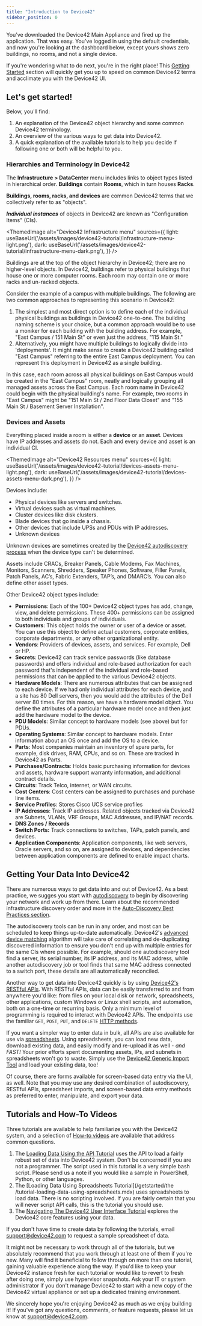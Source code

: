 ```yaml
---
title: "Introduction to Device42"
sidebar_position: 0
---
```



You’ve downloaded the Device42 Main Appliance and fired up the application. That was easy. You've logged in using the default credentials, and now you're looking at the dashboard below, except yours shows zero buildings, no rooms, and not a single device.

If you're wondering what to do next, you're in the right place! This [Getting Started](/getstarted/) section will quickly get you up to speed on common Device42 terms and acclimate you with the Device42 UI.

## **Let's get started!**

Below, you'll find:

1. An explanation of the Device42 object hierarchy and some common Device42 terminology.
2. An overview of the various ways to get data into Device42.
3. A quick explanation of the available tutorials to help you decide if following one or both will be helpful to you.

### Hierarchies and Terminology in Device42

The **Infrastructure > DataCenter** menu includes links to object types listed in hierarchical order. **Buildings** contain **Rooms**, which in turn houses **Racks**.

**Buildings, rooms, racks, and devices** are common Device42 terms that we collectively refer to as "objects".

**_Individual instances_** of objects in Device42 are known as "Configuration Items" (CIs).

<ThemedImage
  alt="Device42 Infrastructure menu"
  sources={{
    light: useBaseUrl('/assets/images/device42-tutorial/infrastructure-menu-light.png'),
    dark: useBaseUrl('/assets/images/device42-tutorial/infrastructure-menu-dark.png'),
  }}
/>
        
Buildings are at the top of the object hierarchy in Device42; there are no higher-level objects. In Device42, buildings refer to physical buildings that house one or more computer rooms. Each room may contain one or more racks and un-racked objects. 

Consider the example of a campus with multiple buildings. The following are two common approaches to representing this scenario in Device42:

1. The simplest and most direct option is to define each of the individual physical buildings as buildings in Device42 one-to-one. The building naming scheme is your choice, but a common approach would be to use a moniker for each building with the building address. For example, "East Campus / 151 Main St" or even just the address, "115 Main St."
2. Alternatively, you might have multiple buildings to logically divide into 'deployments'. It might make sense to create a Device42 building called "East Campus" referring to the entire East Campus deployment. You can represent this deployment in Device42 as a single building. 

In this case, each room across all physical buildings on East Campus would be created in the "East Campus" room, neatly and logically grouping all managed assets across the East Campus. Each room name in Device42 could begin with the physical building's name. For example, two rooms in "East Campus" might be "151 Main St / 2nd Floor Data Closet" and "155 Main St / Basement Server Installation".

### Devices and Assets

Everything placed inside a room is either a **device** or an **asset**. Devices have IP addresses and assets do not. Each and every device and asset is an individual CI. 

<ThemedImage
  alt="Device42 Resources menu"
  sources={{
    light: useBaseUrl('/assets/images/device42-tutorial/devices-assets-menu-light.png'),
    dark: useBaseUrl('/assets/images/device42-tutorial/devices-assets-menu-dark.png'),
  }}
/>

Devices include: 
- Physical devices like servers and switches.
- Virtual devices such as virtual machines.
- Cluster devices like disk clusters.
- Blade devices that go inside a chassis.
- Other devices that include UPSs and PDUs with IP addresses.
- Unknown devices

Unknown devices are sometimes created by the [Device42 autodiscovery process](/auto-discovery/index.mdx) when the device type can't be determined. 

Assets include CRACs, Breaker Panels, Cable Modems, Fax Machines, Monitors, Scanners, Shredders, Speaker Phones, Software, Filler Panels, Patch Panels, AC’s, Fabric Extenders, TAP’s, and DMARC’s. You can also define other asset types.

Other Device42 object types include:

- **Permissions**: Each of the 100+ Device42 object types has add, change, view, and delete permissions. These 400+ permissions can be assigned to both individuals and groups of individuals.
- **Customers**: This object holds the owner or user of a device or asset. You can use this object to define actual customers, corporate entities, corporate departments, or any other organizational entity.
- **Vendors**: Providers of devices, assets, and services. For example, Dell or HP.
- **Secrets**: Device42 can track service passwords (like database passwords) and offers individual and role-based authorization for each password that's independent of the individual and role-based permissions that can be applied to the various Device42 objects.
- **Hardware Models**: There are numerous attributes that can be assigned to each device. If we had only individual attributes for each device, and a site has 80 Dell servers, then you would add the attributes of the Dell server 80 times. For this reason, we have a hardware model object. You define the attributes of a particular hardware model once and then just add the hardware model to the device.
- **PDU Models**: Similar concept to hardware models (see above) but for PDUs.
- **Operating Systems**: Similar concept to hardware models. Enter information about an OS once and add the OS to a device.
- **Parts**: Most companies maintain an inventory of spare parts, for example, disk drives, RAM, CPUs, and so on. These are tracked in Device42 as Parts.
- **Purchases/Contracts**: Holds basic purchasing information for devices and assets, hardware support warranty information, and additional contract details.
- **Circuits**: Track Telco, internet, or WAN circuits.
- **Cost Centers**: Cost centers can be assigned to purchases and purchase line items.
- **Service Profiles**: Stores Cisco UCS service profiles
- **IP Addresses**: Track IP addresses. Related objects tracked via Device42 are Subnets, VLANs, VRF Groups, MAC Addresses, and IP/NAT records.
- **DNS Zones / Records**
- **Switch Ports:** Track connections to switches, TAPs, patch panels, and devices.
- **Application Components**: Application components, like web servers, Oracle servers, and so on,  are assigned to devices, and dependencies between application components are defined to enable impact charts.

## Getting Your Data Into Device42

There are numerous ways to get data into and out of Device42. As a best practice, we sugges you start with [autodiscovery](/getstarted/getting-started-with-auto-discovery.mdx) to begin by discovering your network and work up from there. Learn about the recommended infrastructure discovery order and more in the [Auto-Discovery Best Practices section](auto-discovery/autodisc-best-practices.md).

The autodiscovery tools can be run in any order, and most can be scheduled to keep things up-to-date automatically. Device42's [advanced device matching](https://support.device42.com/hc/en-us/en-us/articles/360009292494-Release-Summary-15-09-02) algorithm will take care of correlating and de-duplicating discovered information to ensure you don't end up with multiple entries for the same CIs where possible. For example, should one autodiscovery tool find a server, its serial number, its IP address, and its MAC address, while another autodiscovery job or tool finds that same MAC address connected to a switch port, these details are all automatically reconciled.

Another way to get data into Device42 quickly is by using [Device42's RESTful APIs](https://api.device42.com). With RESTful APIs, data can be easily transferred to and from anywhere you'd like: from files on your local disk or network, spreadsheets, other applications, custom Windows or Linux shell scripts, and automation, both on a one-time or recurring basis. Only a minimum level of programming is required to interact with Device42 APIs. The endpoints use the familiar `GET`, `POST`, `PUT`, and `DELETE` [HTTP methods](https://blog.postman.com/what-are-http-methods/).

If you want a simpler way to enter data in bulk, all APIs are also available for use via [spreadsheets](/integration/imports/spreadsheet-imports-and-exports.mdx). Using spreadsheets, you can load new data, download existing data, and easily modify and re-upload it as well - _and FAST!_ Your prior efforts spent documenting assets, IPs, and subnets in spreadsheets won't go to waste. Simply use the [Device42 Generic Import Tool](https://www.device42.com/bulk-data-management/) and load your existing data, too!

Of course, there are forms available for screen-based data entry via the UI, as well. Note that you may use any desired combination of autodiscovery, RESTful APIs, spreadsheet imports, and screen-based data entry methods as preferred to enter, manipulate, and export your data.

## Tutorials and How-To Videos

Three tutorials are available to help familiarize you with the Device42 system, and a selection of [How-to videos](docs/how-to-videos/index.md) are available that address common questions.

1. The [Loading Data Using the API Tutorial](getstarted/tutorials/tutorial-loading-data-using-the-api.md) uses the API to load a fairly robust set of data into Device42 system. Don't be concerned if you are not a programmer. The script used in this tutorial is a very simple bash script. Please send us a note if you would like a sample in PowerShell, Python, or other languages.
2. The [Loading Data Using Spreadsheets Tutorial](/getstarted/the /tutorial-loading-data-using-spreadsheets.mdx) uses spreadsheets to load data. There is no scripting involved. If you are fairly certain that you will never script API calls, this is the tutorial you should use.
3. The [Navigating The Device42 User Interface Tutorial](getstarted/tutorials/tutorial-navigating-the-device42-user-interface.mdx) explores the Device42 core features using your data. 
   
If you don't have time to create data by following the tutorials, email [support@device42.com](mailto:support@device42.com) to request a sample spreadsheet of data. 

It might not be necessary to work through all of the tutorials, but we absolutely recommend that you work through at least one of them if you're new. Many will find it beneficial to follow through on more than one tutorial, gaining valuable experience along the way. If you'd like to keep your Device42 instance fresh for each tutorial or would like to revert to fresh after doing one, simply use hypervisor snapshots. Ask your IT or system administrator if you don't manage Device42 to start with a new copy of the Device42 virtual appliance or set up a dedicated training environment.

We sincerely hope you're enjoying Device42 as much as we enjoy building it! If you've got any questions, comments, or feature requests, please let us know at [support@device42.com](mailto:support@device42.com).
